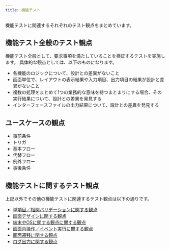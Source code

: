 ```yaml
---
title: 機能テスト
---
```


機能テストに関連するそれぞれのテスト観点をまとめています。

## 機能テスト全般のテスト観点

機能テスト全般として、要求事項を満たしていることを検証するテストを実施します。
具体的な観点としては、以下のものになります。

- 各機能のロジックについて、設計との差異がないこと
- 画面単位で、レイアウトの表示結果や入力項目、出力項目の結果が設計と差異がないこと
- 複数の処理をまとめて1つの業務的な意味を持つまとまりにする場合、その実行結果について、設計との差異を発見する
- インターフェースファイルの出力結果について、設計との差異を発見する

## ユースケースの観点

- 事前条件
- トリガ
- 基本フロー
- 代替フロー
- 例外フロー
- 事後条件



## 機能テストに関するテスト観点

上記以外でその他の機能テストに関連するテスト観点は以下の通りです。

- [単項目／相関バリデーションに関する観点](function-validation-point.mdx)
- [画面デザインに関する観点](function-design-point.mdx)
- [端末やOSに関する観点に関する観点](function-terminal-point.mdx)
- [画面内操作／イベント実行に関する観点](function-operation-point.mdx)
- [画面遷移に関する観点](function-screen-transition-point.mdx)
- [ログ出力に関する観点](function-log-point.mdx)
